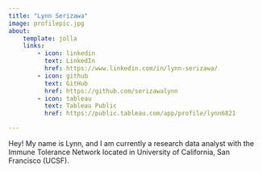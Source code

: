 ```yaml
---
title: "Lynn Serizawa"
image: profilepic.jpg
about:
    template: jolla
    links:
        - icon: linkedin
          text: LinkedIn
          href: https://www.linkedin.com/in/lynn-serizawa/
        - icon: github
          text: GitHub
          href: https://github.com/serizawalynn
        - icon: tableau
          text: Tableau Public
          href: https://public.tableau.com/app/profile/lynn6821

---
```


Hey! My name is Lynn, and I am currently a research data analyst with the Immune Tolerance Network located in University of California, San Francisco (UCSF). 